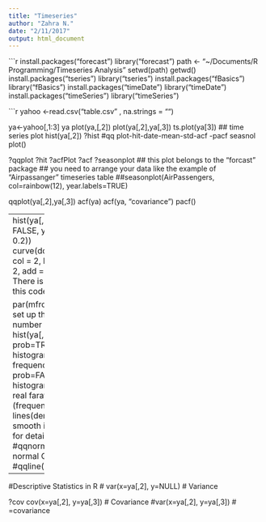 ```yaml
---
title: "Timeseries"
author: "Zahra N."
date: "2/11/2017"
output: html_document
---
```


```r
install.packages("forecast")
library("forecast")
path <- "~/Documents/R Programming/Timeseries Analysis"
setwd(path)
getwd()
install.packages("tseries")
library("tseries")
install.packages("fBasics")
library("fBasics")
install.packages("timeDate")
library("timeDate")
install.packages("timeSeries")
library("timeSeries")


```r
yahoo <-read.csv("table.csv" , na.strings = "")

ya<-yahoo[,1:3]
ya
plot(ya,[,2])
plot(ya[,2],ya[,3])
ts.plot(ya[3]) ## time series plot
hist(ya[,2])
?hist
#qq plot-hit-date-mean-std-acf -pacf
seasnol plot()

?qqplot
?hit
?acfPlot
?acf
?seasonplot ## this plot belongs to the "forcast" package
## you need to arrange your data like the example of "Airpassanger" timeseries table
##seasonplot(AirPassengers, col=rainbow(12), year.labels=TRUE)


qqplot(ya[,2],ya[,3])
acf(ya)
acf(ya, "covariance")
pacf()

---------
hist(ya[,2], freq = FALSE, ylim = c(0, 0.2))
curve(dchisq(ya[,2]), col = 2, lty = 2, lwd = 2, add = TRUE) # There is problem with this code

par(mfrow=c(2,1))        # set up the graphics : number of graphes
hist(ya[,2], prob=TRUE, 12)   # histogram: relative frequency  
hist(ya[,2], prob=FALSE, 12)   # histogram: based on real faravaani (frequency)
lines(density(ya[,2]))# smooth it - ?density for details 
#qqnorm(ya[,2])             # normal Q-Q plot  
#qqline(ya[,2]) 

----------
#Descriptive Statistics in R 
  #
var(x=ya[,2], y=NULL) # Variance

?cov
  cov(x=ya[,2], y=ya[,3]) # Covariance
  #var(x=ya[,2], y=ya[,3]) # =covariance

